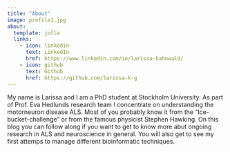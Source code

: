 ```yaml
---
title: "About"
image: profile1.jpg
about:
  template: jolla
  links:
    - icon: linkedin
      text: LinkedIn
      href: https://www.linkedin.com/in/larissa-kahnwald/
    - icon: github
      text: Github
      href: https://github.com/larissa-k-g
---
```

My name is Larissa and I am a PhD student at Stockholm University. As part of Prof. Eva Hedlunds research team I concentrate on understanding the motorneuron disease ALS. Most of you probably know it from the "Ice-bucket-challenge" or from the famous physicist Stephen Hawking. On this blog you can follow along if you want to get to know more abut ongoing research in ALS and neuroscience in general. You will also get to see my first attemps to manage different bioinformatic techniques.
